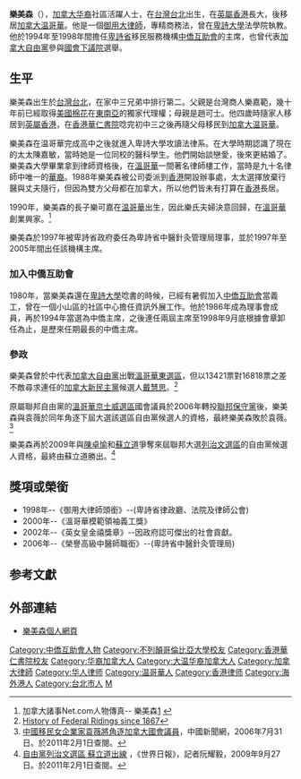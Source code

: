 '''樂美森'''（{{lang-en|Mason Loh}}），[[加拿大|加拿大]][[华裔|华裔]]社區活躍人士，在[[台灣|台灣]][[台北|台北]]出生，在[[英屬香港|英屬香港]]長大，後移居[[加拿大|加拿大]][[温哥華|温哥華]]。他是一個[[御用大律師|御用大律師]]，專精商務法，曾在[[卑詩大學|卑詩大學]]法學院執教。他於1994年至1998年間擔任[[卑詩省|卑詩省]]移民服務機構[[中僑互助會|中僑互助會]]的主席，也曾代表[[加拿大自由黨|加拿大自由黨]]參與[[加拿大國會下議院|國會下議院]]選舉。

==生平==
樂美森出生於[[台灣|台灣]][[台北|台北]]，在家中三兄弟中排行第二。父親是台灣商人樂嘉範，幾十年前已經取得[[美國|美國]][[棉花|棉花]]在[[東南亞|東南亞]]的獨家代理權；母親是趙可士。他四歲時隨家人移居到[[英屬香港|英屬香港]]，在[[香港華仁書院|香港華仁書院]]唸完初中三之後再隨父母移民到[[加拿大|加拿大]][[温哥華|温哥華]]。

樂美森在温哥華完成高中之後就進入卑詩大學攻讀法律系。在大學時期認識了現在的太太陳嘉敏，當時她是一位同校的醫科學生。他們開始談戀愛，後來更結婚了。樂美森大學畢業拿到律師資格後，在[[溫哥華|溫哥華]]一間著名律師樓工作，當時是九十名律師中唯一的[[華裔|華裔]]。1988年樂美森被公司委派到[[香港|香港]]開設辦事處，太太選擇放棄行醫與丈夫隨行，但因為雙方父母都在加拿大，所以他們皆未有打算在[[香港|香港]]長居。 

1990年，樂美森的長子樂可嘉在[[温哥華|温哥華]]出生，因此樂氏夫婦決意回歸，在[[溫哥華|溫哥華]]創業興家。<ref>加拿大諸事Net.com人物傳真-- 樂美森[http://www.coolcanada.com/doc10/doc10_b03c.html] {{Wayback|url=http://www.coolcanada.com/doc10/doc10_b03c.html |date=20050218152623 }}</ref>

樂美森於1997年被卑詩省政府委任為卑詩省中醫針灸管理局理事，並於1997年至2005年間出任該機構主席。

===加入中僑互助會===
1980年，當樂美森還在[[卑詩大學|卑詩大學]]唸書的時候，已經有暑假加入[[中僑互助會|中僑互助會]]當義工，曾在一個小山區的社區中心擔任資訊外展工作。他於1986年成為理事會成員，再於1994年當選為中僑主席，之後連任兩屆主席至1998年9月底根據會章卸任為止，是歷來任期最長的中僑主席。

===參政===
樂美森曾於{{tsl|en|2000 Canadian federal election|2000年加拿大聯邦選舉|2000年國會下議院選舉}}中代表[[加拿大自由黨|加拿大自由黨]]出戰[[溫哥華東選區|溫哥華東選區]]，但以13421票對16818票之差不敵尋求連任的[[加拿大新民主黨|加拿大新民主黨]]候選人[[戴慧思_(政治人物)|戴慧思]]。<ref>[http://www2.parl.gc.ca/Sites/LOP/HFER/hfer.asp?Language=E&Search=Det&Include=Y&rid=759 History of Federal Ridings since 1867]</ref>

原屬聯邦自由黨的[[溫哥華京士威選區|溫哥華京士威選區]]國會議員{{tsl|en|David Emerson|艾民信}}於2006年轉投[[加拿大保守黨|聯邦保守黨]]後，樂美森與袁薇於同年角逐下屆大選該選區自由黨候選人的資格，最終樂美森敗於袁薇。<ref>[http://news.xinhuanet.com/overseas/2006-07/31/content_4897214.htm 中國移民女企業家袁薇將角逐加拿大國會議員]，中國新聞網，2006年7月31日。於2011年2月1日查閱。</ref>

樂美森再於2009年與[[陳卓愉|陳卓愉]]和[[蘇立道|蘇立道]]爭奪來屆聯邦大選[[列治文|列治文選區]]的自由黨候選人資格，最終由蘇立道勝出。<ref>[http://la.worldjournal.com/view/full_la/3724744/article-%E8%87%AA%E7%94%B1%E9%BB%A8%E5%88%97%E6%B2%BB%E6%96%87%E9%81%B8%E5%8D%80-%E8%98%87%E7%AB%8B%E9%81%93%E5%87%BA%E7%B7%9A 自由黨列治文選區 蘇立道出線] {{Wayback|url=http://la.worldjournal.com/view/full_la/3724744/article-%E8%87%AA%E7%94%B1%E9%BB%A8%E5%88%97%E6%B2%BB%E6%96%87%E9%81%B8%E5%8D%80-%E8%98%87%E7%AB%8B%E9%81%93%E5%87%BA%E7%B7%9A |date=20160309014630 }}，《世界日報》，記者阮耀毅，2009年9月27日。於2011年2月1日查閱。</ref>

==獎項或榮銜==
*1998年--《御用大律師頭銜》--(卑詩省律政廳、法院及律師公會) 
*2000年--《溫哥華模範領袖義工獎》 
*2002年--《英女皇金禧獎章》--因政府認可傑出的社會貢獻。 
*2006年--《榮譽高級中醫師職銜》--(卑詩省中醫針灸管理局) 

==参考文獻==
<references/>

==外部連結==
*[http://www.masonloh.ca/chinese.html 樂美森個人網頁] {{Wayback|url=http://www.masonloh.ca/chinese.html |date=20150213062551 }}

{{DEFAULTSORT:Loh樂}}
[[Category:中僑互助會人物|Category:中僑互助會人物]]
[[Category:不列顛哥倫比亞大學校友|Category:不列顛哥倫比亞大學校友]]
[[Category:香港華仁書院校友|Category:香港華仁書院校友]]
[[Category:华裔加拿大人|Category:华裔加拿大人]]
[[Category:大温华裔加拿大人|Category:大温华裔加拿大人]]
[[Category:加拿大律師|Category:加拿大律師]]
[[Category:华人律师|Category:华人律师]]
[[Category:温哥華人|Category:温哥華人]]
[[Category:香港律师|Category:香港律师]]
[[Category:海外港人|Category:海外港人]]
[[Category:台北市人|Category:台北市人]]
[[Category:樂姓|M]]